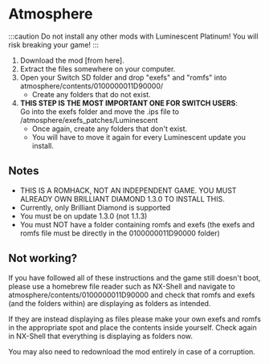 
# Atmosphere

:::caution
Do not install any other mods with Luminescent Platinum! You will risk breaking your game!
:::

1. Download the mod [from here].
2. Extract the files somewhere on your computer.
3. Open your Switch SD folder and drop "exefs" and "romfs" into atmosphere/contents/0100000011D90000/ 
    - Create any folders that do not exist.
4. **THIS STEP IS THE MOST IMPORTANT ONE FOR SWITCH USERS**:  
   Go into the exefs folder and move the .ips file to /atmosphere/exefs_patches/Luminescent 
    - Once again, create any folders that don't exist.
    - You will have to move it again for every Luminescent update you install.

## Notes

- THIS IS A ROMHACK, NOT AN INDEPENDENT GAME. YOU MUST ALREADY OWN BRILLIANT DIAMOND 1.3.0 TO INSTALL THIS.
- Currently, only Brilliant Diamond is supported
- You must be on update 1.3.0 (not 1.1.3)
- You must NOT have a folder containing romfs and exefs (the exefs and romfs file must be directly in the 0100000011D90000 folder)

## Not working?

If you have followed all of these instructions and the game still doesn't boot, please use a homebrew file reader such as NX-Shell and navigate to atmosphere/contents/0100000011D90000 and check that romfs and exefs (and the folders within) are displaying as folders as intended.

If they are instead displaying as files please make your own exefs and romfs in the appropriate spot and place the contents inside yourself. Check again in NX-Shell that everything is displaying as folders now.

You may also need to redownload the mod entirely in case of a corruption.
